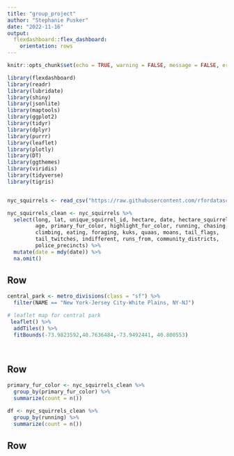 ```yaml
---
title: "group_project"
author: "Stephanie Pusker"
date: "2022-11-16"
output: 
  flexdashboard::flex_dashboard:
    orientation: rows
---
```


```r
knitr::opts_chunk$set(echo = TRUE, warning = FALSE, message = FALSE, error = FALSE)
```

```r
library(flexdashboard)
library(readr)
library(lubridate)
library(shiny)
library(jsonlite)
library(maptools)
library(ggplot2)
library(tidyr)
library(dplyr)
library(purrr)
library(leaflet)
library(plotly)
library(DT)
library(ggthemes)
library(viridis)
library(tidyverse)
library(tigris)


nyc_squirrels <- read_csv("https://raw.githubusercontent.com/rfordatascience/tidytuesday/master/data/2019/2019-10-29/nyc_squirrels.csv")

nyc_squirrels_clean <- nyc_squirrels %>% 
  select(long, lat, unique_squirrel_id, hectare, date, hectare_squirrel_number,
         age, primary_fur_color, highlight_fur_color, running, chasing,
         climbing, eating, foraging, kuks, quaas, moans, tail_flags,
         tail_twitches, indifferent, runs_from, community_districts,
         police_precincts) %>% 
  mutate(date = mdy(date)) %>% 
  na.omit()

```

Row {}
-----------------------------------------------------------------------
```r

central_park <- metro_divisions(class = "sf") %>% 
  filter(NAME == "New York-Jersey City-White Plains, NY-NJ")

# leaflet map for central park
 leaflet() %>% 
  addTiles() %>% 
  fitBounds(-73.9823592,40.7636484,-73.9492441, 40.800553)

 
```

Row {}
-----------------------------------------------------------------------
```r
primary_fur_color <- nyc_squirrels_clean %>%
  group_by(primary_fur_color) %>% 
  summarize(count = n())

df <- nyc_squirrels_clean %>%
  group_by(running) %>% 
  summarize(count = n())


```

Row{}
-----------------------------------------------------------------------
```r

```

